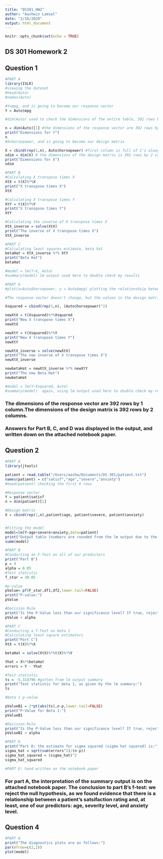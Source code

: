 ```yaml
---
title: "DS301_HW2"
author: "Aashwin Lamsal"
date: "2/16/2020"
output: html_document
---
```


```r
knitr::opts_chunk$set(echo = TRUE)
```

## DS 301 Homework 2

## Question 1
```r
#PART A
library(ISLR)
#viewing the dataset
#head(Auto) 
#names(Auto)

#Y=mpg, and is going to become our response vector
Y = Auto$mpg

#dim(Auto) used to check the dimensions of the entire table, 392 rows by 9 columns

n = dim(Auto)[1] #the dimensions of the response vector are 392 rows by 1 column
print("Dimensions for Y")
n
#X=horsepower, and is going to become our design matrix

X = cbind(rep(1,n), Auto$horsepower) #first column is full of 1's always
xdim = dim(X) # the dimensions of the design matrix is 392 rows by 2 columns
print("Dimensions for X")
xdim

#PART B
#Calculating X transpose times X
XtX = t(X)%*%X
print("X transpose times X")
XtX

#Calculating X transpose times Y
XtY = t(X)%*%Y
print("X transpose times Y")
XtY

#Calculating the inverse of X transpose times X
XtX_inverse = solve(XtX)
print("The inverse of X transpose times X")
XtX_inverse

#PART C
#Calculating least squares estimate, beta hat
betaHat = XtX_inverse %*% XtY
print("Beta Hat")
betaHat

#model = lm(Y~X, Auto)
#summary(model) lm output used here to double check my results

#PART D
#plot(x=Auto$horsepower, y = Auto$mpg) plotting the relationshsip between mpg and horsepower

#The response vector doesn't change, but the values in the design matrix will be squared to address the quadratic nature. The model continues to be a simple linear regression model with Y = mpg and X = horsepower^2.

Xsquared = cbind(rep(1,n), (Auto$horsepower)^2)

newXtX = t(Xsquared)%*%Xsquared
print("New X transpose times X")
newXtX

newXtY = t(Xsquared)%*%Y
print("New X transpose times Y")
newXtY

newXtX_inverse = solve(newXtX)
print("The new inverse of X transpose times X")
newXtX_inverse

newbetaHat = newXtX_inverse %*% newXtY
print("The new Beta Hat")
newbetaHat

#model = lm(Y~Xsquared, Auto)
#summary(model)  again, using lm output used here to double check my results
```
### The dimensions of the response vector are 392 rows by 1 column.The dimensions of the design matrix is 392 rows by 2 columns. 

### Answers for Part B, C, and D was displayed in the output, and written down on the attached notebook paper.

## Question 2
```r
#PART A
library(jtools)

patient = read.table("/Users/aashw/Documents/DS-301/patient.txt")
names(patient) = c("satisf","age","severe","anxiety")
#head(patient) checking the first 6 rows

#Response vector
Y = patient$satisf
n = dim(patient)[1]

#Design matrix
X = cbind(rep(1,n),patient$age, patient$severe, patient$anxiety)


#Fitting the model
model=lm(Y~age+severe+anxiety,data=patient)
print("Output table (numbers are rounded from the lm output due to the jtools table, the exact numbers are on the notebook paper)")
summ(model)

#PART B
#Conducting an F-Test on all of our predictors
print("Part B")
p = 4
alpha = 0.05
#Test statistic
f_star = 30.05

#p-value 
pValue= pf(F_star,df1,df2,lower.tail=FALSE)
print("P-value:")
pValue

#Decision Rule
print("Is the P-Value less than our significance level? If true, reject the null hypothesis.")
pValue < alpha

#PART C
#Conducting a T-Test on beta 1
#Calculating least square estimators
print("Part C")
XtX = t(X)%*%X

betaHat = solve(XtX)%*%t(X)%*%Y

Yhat = X%*%betaHat  
errors = Y - Yhat

#Test statistic
ts = -5.314796 #gotten from lm output summary
print("Test statistic for beta 1, as given by the lm summary:")
ts

#beta 1 p-value 

pValueB1 = 2*pt(abs(ts),n-p,lower.tail=FALSE)
print("P-Value for Beta 1:")
pValueB1

#Decision Rule
print("Is the P-Value less than our significance level? If true, reject the null hypothesis")
pValueB1 < alpha

#PART D
print("Part D: the estimate for sigma squared (sigma hat squared) is:")
sigma_hat = sqrt(sum(errors^2)/(n-p))
sigma_hat_squared = (sigma_hat)^2
sigma_hat_squared

#PART E: hand written on the notebook paper
```

### For part A, the interpretation of the summary output is on the attached notebook paper. The conclusion to part B's f-test: we reject the null hypothesis, as we found evidence that there is a relationship between a patient's satsifaction rating and, at least, one of our predictors: age, severity level, and anxiety level.

## Question 4
```r
#PART A
print("The diagnostics plots are as follows:")
par(mfrow=c(2,2))
plot(model)

```

